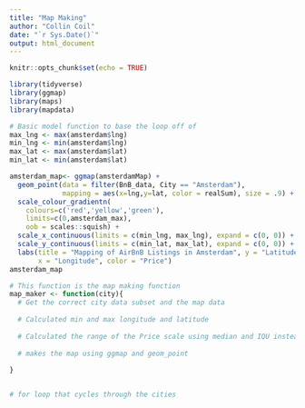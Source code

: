 ```yaml
---
title: "Map Making"
author: "Collin Coil"
date: "`r Sys.Date()`"
output: html_document
---
```


```r
knitr::opts_chunk$set(echo = TRUE)
```

```r
library(tidyverse)
library(ggmap)
library(maps)
library(mapdata)
```



```r
# Basic model function to base the loop off of
max_lng <- max(amsterdam$lng)
min_lng <- min(amsterdam$lng)
max_lat <- max(amsterdam$lat)
min_lat <- min(amsterdam$lat)

amsterdam_map<- ggmap(amsterdamMap) + 
  geom_point(data = filter(BnB_data, City == "Amsterdam"),
             mapping = aes(x=lng,y=lat, color = realSum), size = .9) +
  scale_colour_gradientn(
    colours=c('red','yellow','green'), 
    limits=c(0,amsterdam_max), 
    oob = scales::squish) +
  scale_x_continuous(limits = c(min_lng, max_lng), expand = c(0, 0)) +
  scale_y_continuous(limits = c(min_lat, max_lat), expand = c(0, 0)) +
  labs(title = "Mapping of AirBnB Listings in Amsterdam", y = "Latitude", 
       x = "Longitude", color = "Price") 
amsterdam_map
```


```r
# This function is the map making function
map_maker <- function(city){
  # Get the correct city data subset and the map data
  
  # Calculated min and max longitude and latitude
  
  # Calculated the range of the Price scale using median and IQU instead of mean and sd
  
  # makes the map using ggmap and geom_point
  
}


# for loop that cycles through the cities
```

